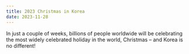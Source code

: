 ```yaml
---
title: 2023 Christmas in Korea
date: 2023-11-28
---
```


In just a couple of weeks, billions of people worldwide will be celebrating the most widely celebrated holiday in the world, Christmas – and Korea is no different!

